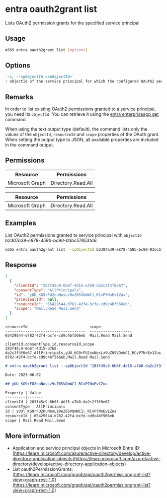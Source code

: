 
# entra oauth2grant list

Lists OAuth2 permission grants for the specified service principal

## Usage

```sh
m365 entra oauth2grant list [options]
```

## Options

```md definition-list
`-i, --spObjectId <spObjectId>`
: objectId of the service principal for which the configured OAuth2 permission grants should be retrieved.
```

<Global />

## Remarks

In order to list existing OAuth2 permissions granted to a service principal, you need its `objectId`. You can retrieve it using the [entra enterpriseapp get](../enterpriseapp/enterpriseapp-get.mdx) command.

When using the text output type (default), the command lists only the values of the `objectId`, `resourceId` and `scope` properties of the OAuth grant. When setting the output type to JSON, all available properties are included in the command output.

## Permissions
<Tabs>
  <TabItem value="Delegated">

  | Resource        | Permissions        |
  |-----------------|--------------------|
  | Microsoft Graph | Directory.Read.All |

  </TabItem>
  <TabItem value="Application">

  | Resource        | Permissions        |
  |-----------------|--------------------|
  | Microsoft Graph | Directory.Read.All |
  </TabItem>
</Tabs>

## Examples

List OAuth2 permissions granted to service principal with `objectId` _b2307a39-e878-458b-bc90-03bc578531d6_.

```sh
m365 entra oauth2grant list --spObjectId b2307a39-e878-458b-bc90-03bc578531d6
```

## Response

<Tabs>
  <TabItem value="JSON">

  ```json
  [
    {
      "clientId": "283f45c9-6b6f-4d15-a7b8-da2c2f3f6e67",
      "consentType": "AllPrincipals",
      "id": "yUU_KG9rFU2nuNosLz9uZ0SVQmWC1_RCvP7NnEv1Zus",
      "principalId": null,
      "resourceId": "65429544-d782-42f4-bcfe-cd9c4bf566eb",
      "scope": "Mail.Read Mail.Send"
    }
  ]
  ```

  </TabItem>
  <TabItem value="Text">

  ```text
  resourceId                            scope
  ------------------------------------  -------------------
  65429544-d782-42f4-bcfe-cd9c4bf566eb  Mail.Read Mail.Send
  ```

  </TabItem>
  <TabItem value="CSV">

  ```csv
  clientId,consentType,id,resourceId,scope
  283f45c9-6b6f-4d15-a7b8-da2c2f3f6e67,AllPrincipals,yUU_KG9rFU2nuNosLz9uZ0SVQmWC1_RCvP7NnEv1Zus,65429544-d782-42f4-bcfe-cd9c4bf566eb,Mail.Read Mail.Send
  ```

  </TabItem>
  <TabItem value="Markdown">

  ```md
  # entra oauth2grant list --spObjectId "283f45c9-6b6f-4d15-a7b8-da2c2f3f6e67"

  Date: 2023-06-02

  ## yUU_KG9rFU2nuNosLz9uZ0SVQmWC1_RCvP7NnEv1Zus

  Property | Value
  ---------|-------
  clientId | 283f45c9-6b6f-4d15-a7b8-da2c2f3f6e67
  consentType | AllPrincipals
  id | yUU\_KG9rFU2nuNosLz9uZ0SVQmWC1\_RCvP7NnEv1Zus
  resourceId | 65429544-d782-42f4-bcfe-cd9c4bf566eb
  scope | Mail.Read Mail.Send
  ```

  </TabItem>
</Tabs>

## More information

- Application and service principal objects in Microsoft Entra ID: [https://learn.microsoft.com/azure/active-directory/develop/active-directory-application-objects](https://learn.microsoft.com/azure/active-directory/develop/active-directory-application-objects)
- List oauth2PermissionGrants: [https://learn.microsoft.com/graph/api/oauth2permissiongrant-list?view=graph-rest-1.0](https://learn.microsoft.com/graph/api/oauth2permissiongrant-list?view=graph-rest-1.0)
